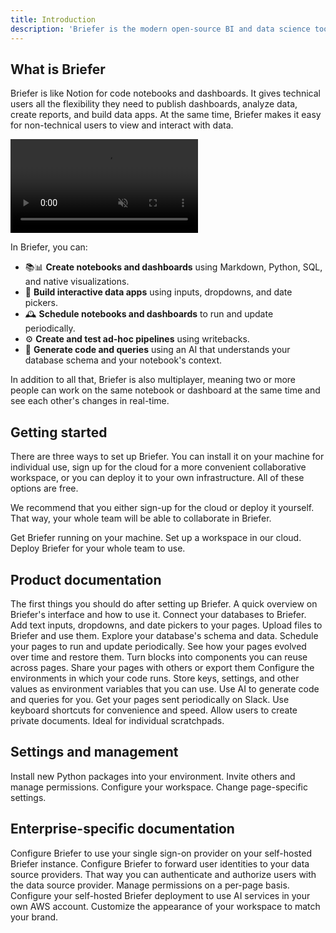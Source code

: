 ```yaml
---
title: Introduction
description: 'Briefer is the modern open-source BI and data science tool.'
---
```


## What is Briefer

Briefer is like Notion for code notebooks and dashboards. It gives technical users all the flexibility they need to publish dashboards, analyze data, create reports, and build data apps. At the same time, Briefer makes it easy for non-technical users to view and interact with data.

<Frame>
  <video
    controls={false}
    muted
    autoPlay
    playsInline
    className="w-full aspect-video"
    src="https://briefer.cloud/demo-header-v2.mp4"
  ></video>
</Frame>

In Briefer, you can:

- 📚📊 **Create notebooks and dashboards** using Markdown, Python, SQL, and native visualizations.
- 🤳 **Build interactive data apps** using inputs, dropdowns, and date pickers.
- 🕰️ **Schedule notebooks and dashboards** to run and update periodically.
- ⚙️ **Create and test ad-hoc pipelines** using writebacks.
- 🤖 **Generate code and queries** using an AI that understands your database schema and your notebook's context.

In addition to all that, Briefer is also multiplayer, meaning two or more people can work on the same notebook or dashboard at the same time and see each other's changes in real-time.

## Getting started

There are three ways to set up Briefer. You can install it on your machine for individual use, sign up for the cloud for a more convenient collaborative workspace, or you can deploy it to your own infrastructure. All of these options are free.

We recommend that you either sign-up for the cloud or deploy it yourself. That way, your whole team will be able to collaborate in Briefer.

<CardGroup cols={2}>
  <Card title="Local quickstart" icon="computer" href="./get-started/local">
    Get Briefer running on your machine.
  </Card>
  <Card title="Cloud quickstart" icon="cloud" href="./get-started/cloud">
    Set up a workspace in our cloud.
  </Card>
  <Card title="Deploy Briefer" icon="users" href="./get-started/deploy">
    Deploy Briefer for your whole team to use.
  </Card>
</CardGroup>

## Product documentation

<CardGroup cols={2}>
  <Card
    title="First steps"
    icon="shoe-prints"
    href="./product/first-steps"
  >
    The first things you should do after setting up Briefer.
  </Card>
  <Card title="Interface overview" icon="map" href="./product/interface-overview">
    A quick overview on Briefer's interface and how to use it.
  </Card>
  <Card title="Data sources" icon="database" href="./product/data-sources">
    Connect your databases to Briefer.
  </Card>
  <Card title="Inputs" icon="pen-to-square" href="./product/inputs">
    Add text inputs, dropdowns, and date pickers to your pages.
  </Card>
  <Card title="Files" icon="folder-open" href="./product/files">
    Upload files to Briefer and use them.
  </Card>
  <Card title="Schema explorer" icon="book" href="./product/schema-explorer">
    Explore your database's schema and data.
  </Card>
  <Card title="Schedules" icon="calendar" href="./product/schedules">
    Schedule your pages to run and update periodically.
  </Card>
  <Card title="Snapshots" icon="camera" href="./product/snapshots">
    See how your pages evolved over time and restore them.
  </Card>
  <Card
    title="Reusable components"
    icon="cubes-stacked"
    href="./product/reusable-components"
  >
    Turn blocks into components you can reuse across pages.
  </Card>
  <Card title="Sharing and exporting" icon="share-nodes" href="./product/sharing">
    Share your pages with others or export them
  </Card>
  <Card title="Environments" icon="microchip" href="./product/environments">
    Configure the environments in which your code runs.
  </Card>
  <Card
    title="Environment variables"
    icon="key"
    href="./product/environment-variables"
  >
    Store keys, settings, and other values as environment variables that you can
    use.
  </Card>
  <Card
    title="AI assistant"
    icon="wand-magic-sparkles"
    href="./product/environment-variables"
  >
    Use AI to generate code and queries for you.
  </Card>
  <Card title="Slack integration" icon="slack" href="./product/slack-integration">
    Get your pages sent periodically on Slack.
  </Card>
  <Card
    title="Keyboard shortcuts"
    icon="keyboard"
    href="./product/keyboard-shortcuts"
  >
    Use keyboard shortcuts for convenience and speed.
  </Card>
  <Card
    title="Private Documents"
    icon="person-chalkboard"
    href="./product/private-documents"
  >
    Allow users to create private documents. Ideal for individual scratchpads.
  </Card>
</CardGroup>

## Settings and management

<CardGroup cols={2}>
  <Card
    title="Installing packages"
    icon="hard-drive"
    href="./settings/installing-packages"
  >
    Install new Python packages into your environment.
  </Card>
  <Card
    title="User management"
    icon="user-plus"
    href="./settings/user-management"
  >
    Invite others and manage permissions.
  </Card>
  <Card
    title="Workspace settings"
    icon="gear"
    href="./settings/workspace-settings"
  >
    Configure your workspace.
  </Card>
  <Card title="Page settings" icon="scroll" href="./settings/page-settings">
    Change page-specific settings.
  </Card>
</CardGroup>

## Enterprise-specific documentation

<CardGroup cols={2}>
  <Card
    title="SSO - Self-hosted"
    icon="lock"
    href="./enterprise/sso-self-hosted"
  >
    Configure Briefer to use your single sign-on provider on your self-hosted Briefer instance.
  </Card>
  <Card
    title="Data source identities"
    icon="lock"
    href="./enterprise/sso-self-hosted"
  >
    Configure Briefer to forward user identities to your data source providers. That way you can authenticate and authorize users with the data source provider.
  </Card>
  <Card
    title="Granular permissions"
    icon="user-plus"
    href="./enterprise/granular-permissions"
  >
    Manage permissions on a per-page basis.
  </Card>
  <Card
    title="Private AI setup"
    icon="hat-wizard"
    href="./enterprise/private-ai"
  >
    Configure your self-hosted Briefer deployment to use AI services in your own AWS account.
  </Card>
  <Card
    title="Customize appearance"
    icon="paintbrush"
    href="./enterprise/customize-appearance"
  >
    Customize the appearance of your workspace to match your brand.
  </Card>
</CardGroup>
